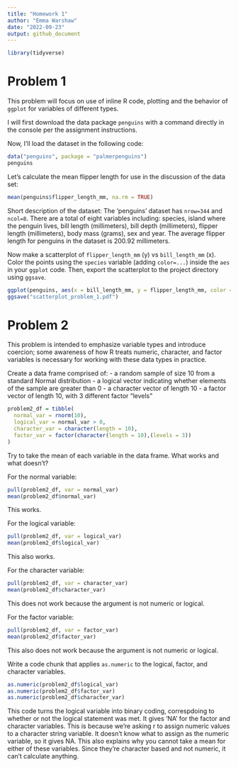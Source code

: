 ```yaml
---
title: "Homework 1"
author: "Emma Warshaw"
date: "2022-09-23"
output: github_document
---
```


```r
library(tidyverse)
```

# Problem 1

This problem will focus on use of inline R code, plotting and the behavior of `ggplot` for variables of different types.  

I will first download the data package `penguins` with a command directly in the console per the assignment instructions. 

Now, I'll load the dataset in the following code: 

```r
data("penguins", package = "palmerpenguins")
penguins
```

Let's calculate the mean flipper length for use in the discussion of the data set: 

```r
mean(penguins$flipper_length_mm, na.rm = TRUE)
```

Short description of the dataset: 
The 'penguins' dataset has `nrow=344` and `ncol=8`.  There are a total of eight variables including: species, island where the penguin lives, bill length (millimeters), bill depth (millimeters), flipper length (millimeters), body mass (grams), sex and year.  The average flipper length for penguins in the dataset is 200.92 millimeters.  

Now make a scatterplot of `flipper_length_mm` (y) vs `bill_length_mm` (x).  Color the points using the `species` variable (adding `color=...`) inside the `aes` in your `ggplot` code.  Then, export the scatterplot to the project directory using `ggsave`.   

```r
ggplot(penguins, aes(x = bill_length_mm, y = flipper_length_mm, color = species)) + geom_point() 
ggsave("scatterplot_problem_1.pdf")
```

# Problem 2

This problem is intended to emphasize variable types and introduce coercion; some awareness of how R treats numeric, character, and factor variables is necessary for working with these data types in practice.  

Create a data frame comprised of: 
  - a random sample of size 10 from a standard Normal distribution
  - a logical vector indicating whether elements of the sample are greater than 0
  - a character vector of length 10 
  - a factor vector of length 10, with 3 different factor "levels"

```r
problem2_df = tibble(
  normal_var = rnorm(10),
  logical_var = normal_var > 0,
  character_var = character(length = 10),
  factor_var = factor(character(length = 10),(levels = 3))
)
```

Try to take the mean of each variable in the data frame.  What works and what doesn't? 

For the normal variable: 
```r
pull(problem2_df, var = normal_var)
mean(problem2_df$normal_var)
```
This works.  

For the logical variable:
```r
pull(problem2_df, var = logical_var)
mean(problem2_df$logical_var)
```
This also works.  

For the character variable:
```r
pull(problem2_df, var = character_var)
mean(problem2_df$character_var)
```
This does not work because the argument is not numeric or logical. 

For the factor variable: 
```r
pull(problem2_df, var = factor_var)
mean(problem2_df$factor_var)
```
This also does not work because the argument is not numeric or logical. 

Write a code chunk that applies `as.numeric` to the logical, factor, and character variables. 
```r
as.numeric(problem2_df$logical_var)
as.numeric(problem2_df$factor_var)
as.numeric(problem2_df$character_var)
```
This code turns the logical variable into binary coding, correspdoing to whether or not the logical statement was met.  It gives 'NA' for the factor and character variables.  This is because we're asking r to assign numeric values to a character string variable.  It doesn't know what to assign as the numeric variable, so it gives NA.  This also explains why you cannot take a mean for either of these variables.  Since they're character based and not numeric, it can't calculate anything.  

